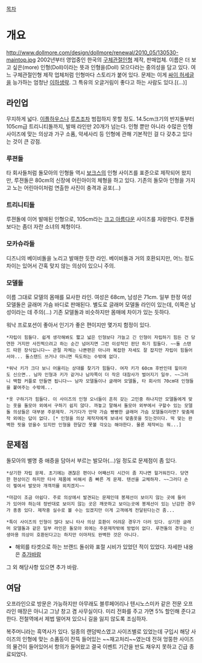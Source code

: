 [[목차]]

= 개요 =
http://www.dollmore.com/design/dollmore/renewal/2010_05/130530-maintop.jpg
2002년부터 영업중인 한국의 [[구체관절인형]] 제작, 판매업체.
이름은 더 보고 싶은(more) 인형(Doll)이라는 뜻과 인형을(Doll) 모으다라는 중의성을 담고 있다.
여느 구체관절인형 제작 업체처럼 인형마다 스토리가 붙어 있다. 문제는 이게 [[싸이 허세글]]을 능가하는 엄청난 [[이하생략]]. 그 특유의 오글거림이 좋다고 하는 사람도 있다.[(...)]
== 라인업 ==
무지하게 넓다. [[이플하우스]]나 [[루츠]]조차 범접하지 못할 정도. 14.5cm크기의 반지돌부터 105cm급 트리니티돌까지, 발매 라인만 20개가 넘는다. 인형 뿐만 아니라 수많은 인형 사이즈에 맞는 의상과 가구 소품, 악세사리 등 인형에 관해 기본적인 걸 다 갖추고 있다는 것이 큰 강점. 
=== 루젼돌 ===
타 회사들처럼 돌모아의 인형들 역시 [[보크스]]의 인형 사이즈를 표준으로 제작되어 왔지만, 루젼돌은 80cm의 신장에 어린아이의 체형을 하고 있다. 기존의 돌모아 인형을 가지고 노는 어린아이처럼 연출한 사진이 충격과 공포(...) 
=== 트리니티돌 ===
루젼돌에 이어 발매된 인형으로, 105cm라는 [[크고 아름다운]] 사이즈를 자랑한다. 루젼돌보다는 좀더 자란 소녀의 체형이다. 
=== 모카슈라돌 ===
디즈니의 베이비돌을 노리고 발매한 듯한 라인. 베이비돌과 거의 호환되지만, 어느 정도 차이는 있어서 간혹 맞지 않는 의상이 있으니 주의. 
=== 모델돌 ===
이름 그대로 모델의 몸매를 묘사한 라인. 여성은 68cm, 남성은 71cm. 일부 한정 여성 모델돌은 글래머 가슴 바디로 판매된다. 별도로 글래머 모델돌 라인이 있는데, 이쪽은 남성이라는 데 주의(...) 기존 모델돌과 비슷하지만 몸매에 차이가 있는 듯하다.

워낙 프로포션이 좋아서 인기가 좋은 편이지만 몇가지 함정이 있다.

 *자립이 힘들다. 쉽게 생각해봐도 짧고 넓은 인형보다 가늘고 긴 인형이 자립하기 힘든 건 당연한 거지만 사진찍으려고 하는 순간 넘어지면 그런 이성적인 판단 하기 힘들다. ~~돌 스탠드 따윈 장식입니다~~ 관절 자체는 나쁜편은 아니라 복잡한 자세도 잘 잡지만 자립이 힘들어서야... 돌스탠드 쓰거나 아니면 득도하는 수밖에 없다.

 *워낙 키가 크다 보니 어울리는 상대를 찾기가 힘들다. 여자 키가 60cm 후반인데 힐이라도 신으면.. 남자 인형과 키가 같거나 남자쪽이 더 작은 대참사가 벌어지기 일쑤. ~~그러니 백합 커플로 만들면 됩니다~~ 남자 모델돌이나 글래머 모델돌, 타 회사의 70cm대 인형들을 붙여주는 수밖에...

 *옷 구하기가 힘들다. 이 사이즈의 인형 오너들이 흔히 갖는 고민중 하나지만 모델돌에게 맞는 옷을 돌모아 외에서 구하기 쉽지 않다. 까놓고 말해서 돌모아 외부에서 구할수 있는 모델돌 의상들은 대부분 주문제작. 거기다가 만약 가슴 빵빵한 글래머 가슴 모델돌이라면? 맞춤제작 외에는 답이 없다. [* 인형을 의상 제작자에게 보내서 맞춤옷을 짓는것이다. 딱 맞는 완벽한 핏을 얻을수 있지만 인형을 한달간 못볼 각오는 해야한다. 물론 제작비는 뭐...] 

== 문제점 ==

돌모아의 별명 중 애증을 담아서 부르는 발모아(...)일 정도로 문제점이 좀 있다.

 *상기한 자립 문제. 초기에는 괜찮은 편이나 어째선지 시간이 좀 지나면 헐거워진다. 당연한 현상이긴 하지만 타사 제품에 비해서 좀 빠른 게 문제. 텐션을 교체하자. ~~그러다 손이 찧여서 발모아 개객끼를 외치겠지~~ 

 *마감이 조금 아쉽다. 주로 의상에서 발견되는 문제인데 봉제선이 보이지 않는 곳에 들어가 있어야 하는데 정반대로 보이지 않는 곳은 깨끗하고 보이는곳에 봉제선이 있는 난감한 경우가 종종 있다. 제작중 실수로 볼 수는 있겠지만 이게 고객에게 전달된다는건 좀...

 *특이 사이즈의 인형이 많다 보니 타사 의상 호환이 어려운 경우가 더러 있다. 상기한 글래머 모델돌과 같은 일부 라인은 돌모아 외에는 주문제작밖에 방법이 없다. 루젼돌의 경우는 신생아용 의상이 호환된다고는 하지만 이마저도 완벽한 것은 아니다.

* 해외를 타겟으로 하는 브랜드 돌쉬와 표절 시비가 있었던 적이 있었다. 자세한 내용은 [[추가바람]]

그 외 해당사항 있으면 추가 바람.
== 여담 ==
오프라인으로 방문은 가능하지만 아무래도 블루페어리나 텐시노스미카 같은 전문 오프라인 매장은 아니고 그냥 창고 겸 사무실이다. 미리 전화를 주고 가면 5% 할인해 준다고 한다. 전철역에서 제법 떨어져 있으니 길을 잃지 않도록 조심하자.

복주머니라는 흑역사가 있다. 일종의 랜덤박스였고 사이즈별로 있었는데 구입시 해당 사이즈의 인형에 맞는 소품등이 잔뜩 들어있는 ~~재고처리~~였는데 전혀 엉뚱한 사이즈의 물건이 들어있어서 항의가 들어왔고 결국 이벤트 기간을 반도 채우지 못하고 긴급 종료되었다. 
